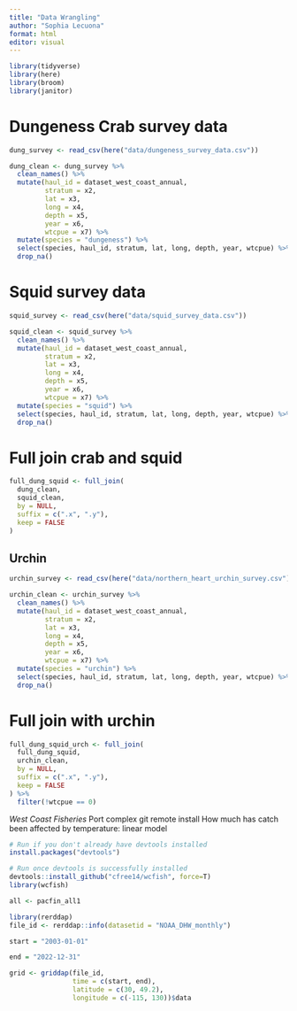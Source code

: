 ```yaml
---
title: "Data Wrangling"
author: "Sophia Lecuona"
format: html
editor: visual
---
```


```r
library(tidyverse)
library(here)
library(broom)
library(janitor)
```
# Dungeness Crab survey data
```r
dung_survey <- read_csv(here("data/dungeness_survey_data.csv")) 

dung_clean <- dung_survey %>%
  clean_names() %>%
  mutate(haul_id = dataset_west_coast_annual,
         stratum = x2,
         lat = x3,
         long = x4,
         depth = x5,
         year = x6,
         wtcpue = x7) %>%
  mutate(species = "dungeness") %>%
  select(species, haul_id, stratum, lat, long, depth, year, wtcpue) %>%
  drop_na()
```

# Squid survey data

```r
squid_survey <- read_csv(here("data/squid_survey_data.csv")) 

squid_clean <- squid_survey %>%
  clean_names() %>%
  mutate(haul_id = dataset_west_coast_annual,
         stratum = x2,
         lat = x3,
         long = x4,
         depth = x5,
         year = x6,
         wtcpue = x7) %>%
  mutate(species = "squid") %>%
  select(species, haul_id, stratum, lat, long, depth, year, wtcpue) %>%
  drop_na()
```

# Full join crab and squid

```r
full_dung_squid <- full_join(
  dung_clean,
  squid_clean,
  by = NULL,
  suffix = c(".x", ".y"),
  keep = FALSE
)
```

## Urchin

```r
urchin_survey <- read_csv(here("data/northern_heart_urchin_survey.csv")) 

urchin_clean <- urchin_survey %>%
  clean_names() %>%
  mutate(haul_id = dataset_west_coast_annual,
         stratum = x2,
         lat = x3,
         long = x4,
         depth = x5,
         year = x6,
         wtcpue = x7) %>%
  mutate(species = "urchin") %>%
  select(species, haul_id, stratum, lat, long, depth, year, wtcpue) %>%
  drop_na()
```


# Full join with urchin

```r
full_dung_squid_urch <- full_join(
  full_dung_squid,
  urchin_clean,
  by = NULL,
  suffix = c(".x", ".y"),
  keep = FALSE
) %>%
  filter(!wtcpue == 0)
```

*West Coast Fisheries* Port complex git remote install
How much has catch been affected by temperature: linear model

```r
# Run if you don't already have devtools installed
install.packages("devtools")

# Run once devtools is successfully installed
devtools::install_github("cfree14/wcfish", force=T)
library(wcfish)

all <- pacfin_all1
```

```r
library(rerddap)
file_id <- rerddap::info(datasetid = "NOAA_DHW_monthly")

start = "2003-01-01"

end = "2022-12-31"

grid <- griddap(file_id,
                time = c(start, end),
                latitude = c(30, 49.2),
                longitude = c(-115, 130))$data
  
```


